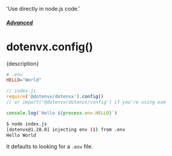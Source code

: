   'Use directly in node.js code.'

##### [Advanced](/docs/advanced)
# dotenvx.config()

<p className="lead">{description}</p>

```ini
# .env
HELLO="World"
```

```js
// index.js
require('@dotenvx/dotenvx').config()
// or import('@dotenvx/dotenvx/config') if you're using esm

console.log(`Hello ${process.env.HELLO}`)
```

```sh
$ node index.js
[dotenvx@1.28.0] injecting env (1) from .env
Hello World
```

It defaults to looking for a `.env` file.
